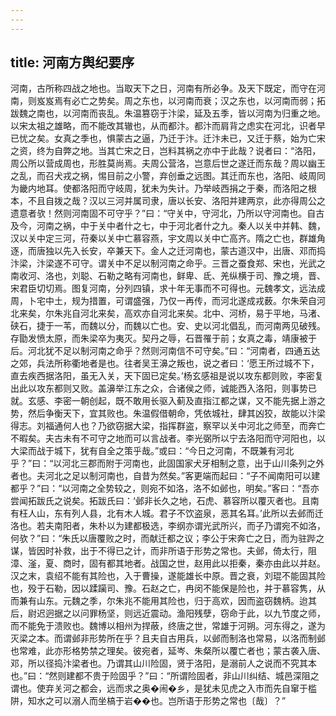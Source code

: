 ```yaml
---
---
---
```

title: 河南方舆纪要序
---



河南，古所称四战之地也。当取天下之日，河南有所必争。及天下既定，而守在河南，则岌岌焉有必亡之势矣。周之东也，以河南而衰；汉之东也，以河南而弱；拓跋魏之南也，以河南而丧乱。朱温篡窃于汴梁，延及五季，皆以河南为归重之地。以宋太祖之雄略，而不能改其辙也，从而都汴。都汴而肩背之虑实在河北，识者早已忧之矣。女真之季也，惧蒙古之逼，乃迁于汴。迁汴未已，又迁于蔡，始为亡宋之资，终为自弊之地。当其亡宋之日，岂料其祸之亦中于此哉？说者曰：“洛阳，周公所以营成周也，形胜莫尚焉。夫周公营洛，岂意后世之遂迁而东哉？周以幽王之乱，而召犬戎之祸，惕目前之小警，弃创垂之远图。其迁而东也，洛阳、岐周同为畿内地耳。使都洛阳而守岐周，犹未为失计。乃举岐西捐之于秦，而洛阳之根本，不且自拨之哉？汉以三河并属司隶，唐以长安、洛阳并建两京，此亦得周公之遗意者欤！然则河南固不可守乎？”曰：“守关中，守河北，乃所以守河南也。自古及今，河南之祸，中于关中者什之七，中于河北者什之九。秦人以关中并韩、魏，汉以关中定三河，苻秦以关中亡慕容燕，宇文周以关中亡高齐。隋之亡也，群雄角逐，而唐独以先入长安，卒兼天下。金人之迁河南也，蒙古道汉中，出唐、邓而捣汴梁，汴梁遂不可守。谓关中不足以制河南之命乎。三晋之蚕食郑、宋也，光武之南收河、洛也，刘聪、石勒之略有河南也，鲜卑、氐、羌纵横于司、豫之境，晋、宋君臣切切焉。图复河南，分列四镇，求十年无事而不可得也。元魏孝文，远法成周，卜宅中土，规为措置，可谓盛强，乃仅一再传，而河北遂成戎薮。尔朱荣自河北来矣，尔朱兆自河北来矣，高欢亦自河北来矣。北中、河桥，易于平地，马渚、硖石，捷于一苇，而魏以分，而魏以亡也。安、史以河北倡乱，而河南两见破残。存勖发愤太原，而朱梁卒为夷灭。契丹之辱，石晋罹于前；女真之毒，靖康被于后。河北犹不足以制河南之命乎？然则河南信不可守矣。”曰：“河南者，四通五达之郊，兵法所称衢地者是也。往者吴王濞之叛也，说之者曰：‘愿王所过城不下，直去疾西据洛阳，虽无入关，天下固已定矣。’杨玄感祖是说以攻东都则败，李密复出此以攻东都则又败。盖濞举江东之众，合诸侯之师，诚能西入洛阳，则事势已就。玄感、李密一朝创起，既不敢用长驱入蓟及直指江都之谋，又不能先据上游之势，然后争衡天下，宜其败也。朱温假借朝命，凭依城社，肆其凶狡，故能以汴梁得志。刘福通何人也？乃欲窃据大梁，指挥群盗，察罕以关中河北之师至，而奔亡不暇矣。夫古未有不可守之地而可以言战者。李光弼所以宁去洛阳而守河阳也，以大梁而战于城下，犹有自全之策乎哉。”或曰：“今日之河南，不既兼有河北乎？”曰：“以河北三郡而附于河南也，此固国家犬牙相制之意，出于山川条列之外者也。夫河北之足以制河南也，自昔为然矣。”客更端而起曰：“子不闻南阳可以建都乎？”曰：“以河南之全势较之，则宛不如洛，洛不如邺也，明矣。”客曰：“吾亦尝闻拓跋氏之说矣。拓跋氏曰：‘邺非长久之地，石虎、慕容所以覆灭者也。且南有枉人山，东有列人县，北有木人城。君子不饮盗泉，恶其名耳。’此所以去邺而迁洛也。若夫南阳者，朱朴以为建都极选，李纲亦谓光武所兴，而子乃谓宛不如洛，何欤？”曰：“朱氏以唐覆败之时，而献迁都之议；李公于宋奔亡之日，而为驻跸之谋，皆因时补救，出于不得已之计，而非所语于形势之常也。夫邺，倚太行，阻漳、滏，夏、商时，固有都其地者。战国之世，赵用此以拒秦，秦亦由此以并赵。汉之末，袁绍不能有其险也，入于曹操，遂能雄长中原。晋之衰，刘琨不能固其险也，殁于石勒，因以蹂躏司、豫。石赵之亡，冉闵不能保是险也，并于慕容隽，从而兼有山东。元魏之季，尔朱兆不能用其险也，归于高欢，因而盗窃魏柄。迨其后，尉迟迥据之以问罪杨坚，则远近震动。渔阳残孽，窃命于此，以九节度之师，而不能免于溃败也。魏博以相州为捍蔽，终唐之世，常雄于河朔。河东得之，遂为灭梁之本。而谓邺非形势所在乎？且夫自古用兵，以邺而制洛也常易，以洛而制邺也常难，此亦形格势禁之理矣。彼宛者，延岑、朱粲所以覆亡者也；蒙古袭入唐、邓，所以径捣汴梁者也。乃谓其山川险固，贤于洛阳，是溺前人之说而不究其本也。”曰：“然则建都不贵于险固乎？”曰：“所谓险固者，非山川纠结、城邑深阻之谓也。使弃关河之都会，远而求之奥�闹�乡，是犹未见虎之入市而先自窜于槛阱，知水之可以溺人而坐槁于岩��也。岂所语于形势之常也〔哉〕？”